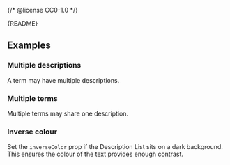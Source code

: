 {/* @license CC0-1.0 */}


<Meta of={DescriptionListStories} />

<Markdown>{README}</Markdown>

<Primary />

<Controls />

## Examples

### Multiple descriptions

A term may have multiple descriptions.

<Canvas of={DescriptionListStories.MultipleDescriptions} />

### Multiple terms

Multiple terms may share one description.

<Canvas of={DescriptionListStories.MultipleTerms} />

### Inverse colour

Set the `inverseColor` prop if the Description List sits on a dark background.
This ensures the colour of the text provides enough contrast.

<Canvas of={DescriptionListStories.InverseColour} />
